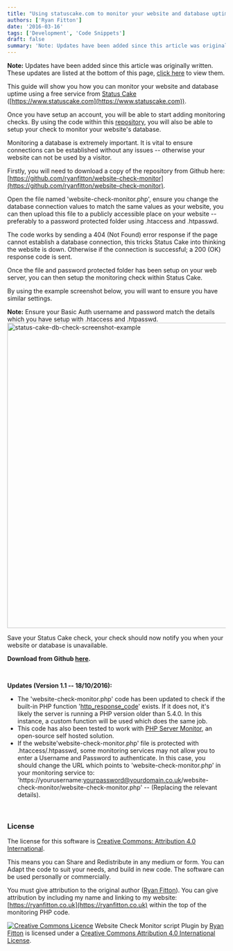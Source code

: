 ```yaml
---
title: "Using statuscake.com to monitor your website and database uptime"
authors: ['Ryan Fitton']
date: '2016-03-16'
tags: ['Development', 'Code Snippets']
draft: false
summary: 'Note: Updates have been added since this article was originally written. These updates are listed at the bottom of this page, click here to view them. This guide will show you how you can monitor your website and database uptime using a free service from Status Cake (https://www.statuscake.com). Once you have setup an account, you will ...'
---
```


**Note:** Updates have been added since this article was originally written. These updates are listed at the bottom of this page, [click here](#article-updates) to view them.

This guide will show you how you can monitor your website and database uptime using a free service from [Status Cake](https://www.statuscake.com) ([https://www.statuscake.com](https://www.statuscake.com)).

Once you have setup an account, you will be able to start adding monitoring checks. By using the code within this [repository](https://github.com/ryanfitton/website-check-monitor), you will also be able to setup your check to monitor your website's database.

Monitoring a database is extremely important. It is vital to ensure connections can be established without any issues -- otherwise your website can not be used by a visitor.

Firstly, you will need to download a copy of the repository from Github here: [https://github.com/ryanfitton/website-check-monitor](https://github.com/ryanfitton/website-check-monitor).

Open the file named 'website-check-monitor.php', ensure you change the database connection values to match the same values as your website, you can then upload this file to a publicly accessible place on your website -- preferably to a password protected folder using .htaccess and .htpasswd.

The code works by sending a 404 (Not Found) error response if the page cannot establish a database connection, this tricks Status Cake into thinking the website is down. Otherwise if the connection is successful; a 200 (OK) response code is sent.

Once the file and password protected folder has been setup on your web server, you can then setup the monitoring check within Status Cake.

By using the example screenshot below, you will want to ensure you have similar settings.

**Note:** Ensure your Basic Auth username and password match the details which you have setup with .htaccess and .htpasswd.
<a href="/cdn-cgi/image/quality=75,format=webp/static/img/blog/2016/02/status-cake-db-check-screenshot-example.png" rel="attachment wp-att-376"><img loading="lazy"  src="/cdn-cgi/image/quality=75,format=webp/static/img/blog/2016/02/status-cake-db-check-screenshot-example-1024x704.png" alt="status-cake-db-check-screenshot-example" width="1024" height="704" srcSet="/cdn-cgi/image/quality=75,format=webp/static/img/blog/2016/02/status-cake-db-check-screenshot-example-1024x704.png 1024w, /cdn-cgi/image/quality=75,format=webp/static/img/blog/2016/02/status-cake-db-check-screenshot-example-300x206.png 300w, /cdn-cgi/image/quality=75,format=webp/static/img/blog/2016/02/status-cake-db-check-screenshot-example-768x528.png 768w, /cdn-cgi/image/quality=75,format=webp/static/img/blog/2016/02/status-cake-db-check-screenshot-example.png 1304w" sizes="(max-width: 1024px) 100vw, 1024px" /></a>

Save your Status Cake check, your check should now notify you when your website or database is unavailable.

**Download from Github [here](https://github.com/ryanfitton/website-check-monitor).**

 

**Updates (Version 1.1 -- 18/10/2016):**

-   The 'website-check-monitor.php' code has been updated to check if the built-in PHP function '[http_response_code](http://php.net/manual/en/function.http-response-code.php)' exists. If it does not, it's likely the server is running a PHP version older than 5.4.0. In this instance, a custom function will be used which does the same job.
-   This code has also been tested to work with [PHP Server Monitor](http://www.phpservermonitor.org/), an open-source self hosted solution.
-   If the website'website-check-monitor.php' file is protected with .htaccess/.htpasswd, some monitoring services may not allow you to enter a Username and Password to authenticate. In this case, you should change the URL which points to 'website-check-monitor.php' in your monitoring service to: 'https://yourusername:yourpassword@yourdomain.co.uk/website-check-monitor/website-check-monitor.php' -- (Replacing the relevant details).

 

### License

The license for this software is [Creative Commons: Attribution 4.0 International](https://creativecommons.org/licenses/by/4.0/).

This means you can Share and Redistribute in any medium or form. You can Adapt the code to suit your needs, and build in new code. The software can be used personally or commercially.

You must give attribution to the original author ([Ryan Fitton](https://ryanfitton.co.uk)). You can give attribution by including my name and linking to my website: [https://ryanfitton.co.uk](https://ryanfitton.co.uk) within the top of the monitoring PHP code.

[![Creative Commons Licence](https://i.creativecommons.org/l/by/4.0/88x31.png)](http://creativecommons.org/licenses/by/4.0/)
Website Check Monitor script Plugin by [Ryan Fitton](/blog/blog/using-statuscake-com-to-monitor-your-website-and-database-uptime/) is licensed under a [Creative Commons Attribution 4.0 International License](http://creativecommons.org/licenses/by/4.0/).
